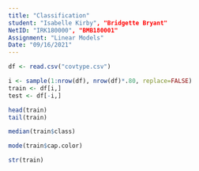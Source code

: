 ```yaml
---
title: "Classification"
student: "Isabelle Kirby", "Bridgette Bryant" 
NetID: "IRK180000", "BMB180001"
Assignment: "Linear Models"
Date: "09/16/2021"
---
```


```r
df <- read.csv("covtype.csv")
```
```r
i <- sample(1:nrow(df), nrow(df)*.80, replace=FALSE)
train <- df[i,]
test <- df[-i,]

```

```r
head(train)
tail(train)

median(train$class)

mode(train$cap.color)

str(train)
```
```r

```


